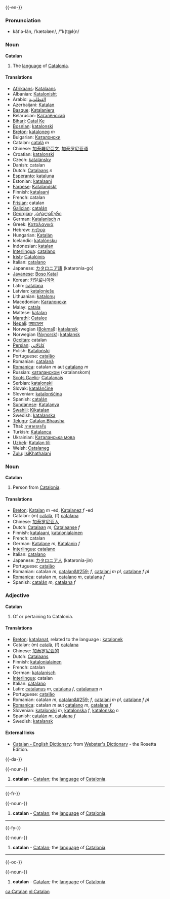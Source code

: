 {{-en-}}

===Pronunciation===
*kăt'ə-lăn, /ˈkætəlæn/, /"k{t@l{n/

===Noun===
'''Catalan'''

# The [[language]] of [[w:Catalonia|Catalonia]].

====Translations====
* [[Afrikaans]]: [[Katalaans]]
* Albanian: [[Katalonisht]]
* Arabic: [[القطلونية]]
* Azerbaijani: [[Katalan]]
* [[Basque]]: [[Katalaniera]]
* Belarusian: [[Каталёнскай]]
* [[Bihari]]: [[Catal Ke]]
* [[Bosnian]]: [[katalonski]]
* [[Breton]]: [[kataloneg]] ''m''
* Bulgarian: [[Каталонски]]
* Catalan: [[català]] ''m''
* Chinese: [[加泰羅尼亞文]], [[加泰罗尼亚语]]
* Croatian: [[katalonski]]
* Czech: [[katalánsky]]
* Danish: catalan
* Dutch: [[Catalaans]] ''n''
* [[Esperanto]]: [[kataluna]]
* Estonian: [[katalaani]]
* [[Faroese]]: [[Katalandskt]]
* Finnish: [[katalaani]]
* French: catalan
* [[Frisian]]: catalan
* [[Galician]]: [[catalán]]
* [[Georgian]]: [[კატალანური]]
* German: [[Katalanisch]] ''n''
* Greek: [[Καταλανικά]]
* Hebrew: [[קטלנית]]
* Hungarian: [[Katalán]]
* Icelandic: [[katalónsku]]
* Indonesian: [[katalan]]
* [[Interlingua]]: [[catalano]]
* [[Irish]]: [[Catalóinis]]
* Italian: [[catalano]]
* Japanese: [[カタロニア語]] (kataronia-go)
* [[Javanese]]: [[Boso Katal]]
* Korean: [[카탈로니아어]]
* Latin: [[catalana]]
* Latvian: [[kataloniešu]]
* Lithuanian: [[katalonų]]
* Macedonian: [[Каталонски]]
* Malay: [[catala]]
* Maltese: [[katalan]]
* [[Marathi]]: [[Catalee]]
* [[Nepali]]: [[क्याटालन]]
* Norwegian ([[Bokmal]]): [[katalansk]]
* Norwegian ([[Nynorsk]]): [[katalansk]]
* [[Occitan]]: catalan
* [[Persian]]: [[کاتالاتی]]
* Polish: [[Kataloński]]
* Portuguese: [[catalão]]
* Romanian: [[catalană]]
* [[Romanica]]: catalan ''m'' aut [[catalano]] ''m''
* Russian: [[каталанском]] (katalanskom)
* [[Scots Gaelic]]: [[Catalanais]]
* Serbian: [[katalonski]]
* Slovak: [[katalánčine]]
* Slovenian: [[katalonščina]]
* Spanish: [[catalán]]
* [[Sundanese]]: [[Katalanya]]
* [[Swahili]]: [[Kikatalan]]
* Swedish: [[katalanska]]
* [[Telugu]]: [[Catalan Bhaasha]]
* Thai: [[ภาษาคาตาลัน]]
* Turkish: [[Katalanca]]
* Ukrainian: [[Каталанська мова]]
* [[Uzbek]]: [[Katalan tili]]
* Welsh: [[Catalaneg]]
* [[Zulu]]: [[IsiKhathalani]]

===Noun===
'''Catalan'''

# Person from [[Catalonia]].

==== Translations ====
* [[Breton]]: [[Katalan]] ''m'' -ed, [[Katalanez]] ''f'' -ed
* Catalan: (m) [[català]], (f) [[catalana]]
* Chinese: [[加泰罗尼亚人]]
* Dutch: [[Catalaan]] ''m'', [[Catalaanse]] ''f''
* Finnish: [[katalaani]], [[katalonialainen]]
* French: catalan
* German: [[Katalane]] ''m'', [[Katalanin]] ''f''
* [[Interlingua]]: [[catalano]]
* Italian: [[catalano]]
* Japanese: [[カタロニア人]] (kataronia-jin)
* Portuguese: [[catalão]]
* Romanian: catalan ''m'', [[catalan&#259;]] ''f'', [[catalani]] ''m pl'', [[catalane]] ''f pl''
* [[Romanica]]: catalan ''m'', [[catalano]] ''m'', [[catalana]] ''f''
* Spanish: [[catalán]] ''m'', [[catalana]] ''f''

===Adjective===
'''Catalan'''

# Of or pertaining to Catalonia.

====Translations====
*[[Breton]]: [[katalanat]], related to the language : [[katalonek]]
*Catalan: (m) [[català]], (f) [[catalana]]
*Chinese: [[加泰罗尼亚的]]
*Dutch: [[Catalaans]]
*Finnish: [[katalonialainen]]
*French: catalan
*German: [[katalanisch]]
*[[Interlingua]]: catalan
*Italian: [[catalano]]
*Latin: [[catalanus]] ''m'', [[catalana]] ''f'', [[catalanum]] ''n''
*Portuguese: [[catalão]]
*Romanian: catalan ''m'', [[catalan&#259;]] ''f'', [[catalani]] ''m pl'', [[catalane]] ''f pl''
*[[Romanica]]: catalan ''m'' aut [[catalano]] ''m'', [[catalana]] ''f''
*Slovenian: [[katalonski]] ''m'', [[katalonska]] ''f'', [[katalonsko]] ''n''
*Spanish: [[catalán]] ''m'', [[catalana]] ''f''
*Swedish: [[katalansk]]

==== External links====
*[http://www.websters-online-dictionary.org/definition/Catalan-english/ Catalan - English Dictionary]: from [http://www.websters-online-dictionary.org/ Webster's Dictionary] - the Rosetta Edition.

{{-da-}}

{{-noun-}}
#'''catalan''' - [[Catalan]]; the [[language]] of [[w:Catalonia|Catalonia]].
----
{{-fr-}}

{{-noun-}}
#'''catalan''' - [[Catalan]]; the [[language]] of [[w:Catalonia|Catalonia]].
----
{{-fy-}}

{{-noun-}}
#'''catalan''' - [[Catalan]]; the [[language]] of [[w:Catalonia|Catalonia]].
----
{{-oc-}}

{{-noun-}}
#'''catalan''' - [[Catalan]]; the [[language]] of [[w:Catalonia|Catalonia]].


[[ca:Catalan]]
[[nl:Catalan]]